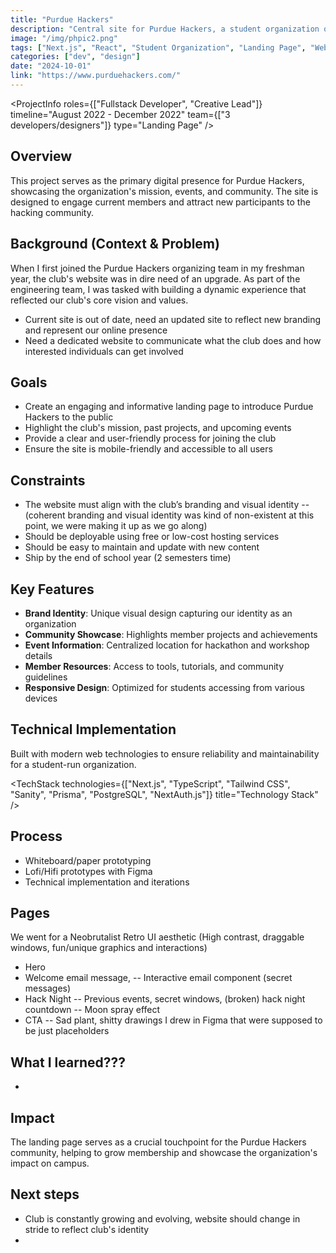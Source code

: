 ```yaml
---
title: "Purdue Hackers"
description: "Central site for Purdue Hackers, a student organization of more than 1000 members who build & ship kick-ass creative projects."
image: "/img/phpic2.png"
tags: ["Next.js", "React", "Student Organization", "Landing Page", "Web Development"]
categories: ["dev", "design"]
date: "2024-10-01"
link: "https://www.purduehackers.com/"
---
```


<ProjectInfo 
    roles={["Fullstack Developer", "Creative Lead"]} 
    timeline="August 2022 - December 2022"
    team={["3 developers/designers"]}
    type="Landing Page"
/>

## Overview

This project serves as the primary digital presence for Purdue Hackers, showcasing the organization's mission, events, and community. The site is designed to engage current members and attract new participants to the hacking community.

## Background (Context & Problem)
When I first joined the Purdue Hackers organizing team in my freshman year, the club's website was in dire need of an upgrade.
As part of the engineering team, I was tasked with building a dynamic experience that reflected our club's core vision and values. 

- Current site is out of date, need an updated site to reflect new branding and represent our online presence
- Need a dedicated website to communicate what the club does and how interested individuals can get involved

## Goals
- Create an engaging and informative landing page to introduce Purdue Hackers to the public
- Highlight the club's mission, past projects, and upcoming events
- Provide a clear and user-friendly process for joining the club
- Ensure the site is mobile-friendly and accessible to all users

## Constraints
- The website must align with the club’s branding and visual identity
-- (coherent branding and visual identity was kind of non-existent at this point, we were making it up as we go along)
- Should be deployable using free or low-cost hosting services
- Should be easy to maintain and update with new content
- Ship by the end of school year (2 semesters time)

## Key Features

- **Brand Identity**: Unique visual design capturing our identity as an organization
- **Community Showcase**: Highlights member projects and achievements
- **Event Information**: Centralized location for hackathon and workshop details
- **Member Resources**: Access to tools, tutorials, and community guidelines
- **Responsive Design**: Optimized for students accessing from various devices



## Technical Implementation

Built with modern web technologies to ensure reliability and maintainability for a student-run organization.

<TechStack 
  technologies={["Next.js", "TypeScript", "Tailwind CSS", "Sanity", "Prisma", "PostgreSQL", "NextAuth.js"]}
  title="Technology Stack"
/>

## Process

- Whiteboard/paper prototyping
- Lofi/Hifi prototypes with Figma
- Technical implementation and iterations

## Pages

We went for a Neobrutalist Retro UI aesthetic 
(High contrast, draggable windows, fun/unique graphics and interactions)

- Hero 
- Welcome email message, 
-- Interactive email component (secret messages)
- Hack Night 
-- Previous events, secret windows, (broken) hack night countdown
-- Moon spray effect 
- CTA
-- Sad plant, shitty drawings I drew in Figma that were supposed to be just placeholders

## What I learned???
- 

## Impact

The landing page serves as a crucial touchpoint for the Purdue Hackers community, helping to grow membership and showcase the organization's impact on campus.

## Next steps
- Club is constantly growing and evolving, website should change in stride to reflect club's identity
- 